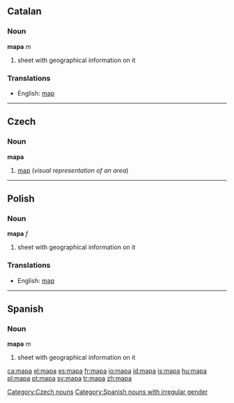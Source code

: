 ==Catalan==

===Noun===
'''mapa''' ''m''

# sheet with geographical information on it

===Translations===
{{rfc-level|Translations at L3+ (AutoFormat would have corrected level of Translations)}}
*English: [[map]]

----

==Czech==

===Noun===
'''mapa''' {{f}}

# [[map]] (''visual representation of an area'')

[[Category:Czech nouns]]

----

==Polish==

===Noun===
'''mapa''' ''f''

# sheet with geographical information on it

===Translations===
*English: [[map]]

----

==Spanish==

===Noun===
'''mapa''' ''m''

# sheet with geographical information on it

[[Category:Spanish nouns with irregular gender]]

[[ca:mapa]]
[[el:mapa]]
[[es:mapa]]
[[fr:mapa]]
[[io:mapa]]
[[id:mapa]]
[[is:mapa]]
[[hu:mapa]]
[[pl:mapa]]
[[pt:mapa]]
[[sv:mapa]]
[[tr:mapa]]
[[zh:mapa]]